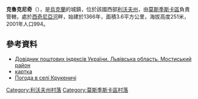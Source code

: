 {{coord|49|41|7|N|23|9|14|E|scale:100000|display=title}}

'''克魯克尼奇'''（{{lang-uk|Крукеничі}}），是[[烏克蘭|烏克蘭]]的城鎮，位於該國西部[[利沃夫州|利沃夫州]]，由[[莫斯季斯卡區|莫斯季斯卡區]]負責管轄，處於[[西奇尼亞河|西奇尼亞河]]畔，始建於1366年，面積3.6平方公里，海拔高度251米，2001年人口994。

==參考資料==
*[http://www.uaidx.com/13/294/index Довідник поштових індексів України. Львівська область. Мостиський район]{{Wayback|url=http://www.uaidx.com/13/294/index |date=20161018190804 }}
*[http://gska2.rada.gov.ua/pls/z7502/A005?rdat1=08.02.2009&rf7571=20291 картка]{{dead link|date=2017年11月 |bot=InternetArchiveBot |fix-attempted=yes }}
* [http://weather.in.ua/ua/l'vovskaja/12486 Погода в селі Крукеничі]{{Wayback|url=http://weather.in.ua/ua/l%27vovskaja/12486 |date=20111221150018 }}

[[Category:利沃夫州村落|Category:利沃夫州村落]]
[[Category:莫斯季斯卡區村落|Category:莫斯季斯卡區村落]]


{{Lviv-geo-stub}}